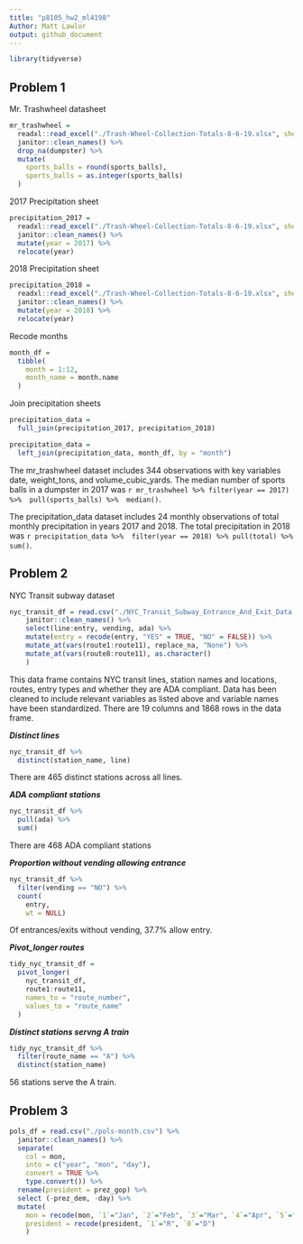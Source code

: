 ```yaml
---
title: "p8105_hw2_ml4198"
Author: Matt Lawlor
output: github_document
---
```


```r
library(tidyverse)
```

## Problem 1

Mr. Trashwheel datasheet

```r
mr_trashwheel = 
  readxl::read_excel("./Trash-Wheel-Collection-Totals-8-6-19.xlsx", sheet = 1, range = "A2:N408") %>% 
  janitor::clean_names() %>% 
  drop_na(dumpster) %>% 
  mutate(
    sports_balls = round(sports_balls),
    sports_balls = as.integer(sports_balls)
  ) 
```

2017 Precipitation sheet

```r
precipitation_2017 = 
  readxl::read_excel("./Trash-Wheel-Collection-Totals-8-6-19.xlsx", sheet = "2017 Precipitation", range = "A2:B14") %>% 
  janitor::clean_names() %>% 
  mutate(year = 2017) %>% 
  relocate(year)
```

2018 Precipitation sheet

```r
precipitation_2018 = 
  readxl::read_excel("./Trash-Wheel-Collection-Totals-8-6-19.xlsx", sheet = "2018 Precipitation", range = "A2:B14") %>% 
  janitor::clean_names() %>% 
  mutate(year = 2018) %>% 
  relocate(year)
```

Recode months

```r
month_df = 
  tibble(
    month = 1:12,
    month_name = month.name
  )
```

Join precipitation sheets

```r
precipitation_data = 
  full_join(precipitation_2017, precipitation_2018)

precipitation_data =
  left_join(precipitation_data, month_df, by = "month")
```

The mr_trashwheel dataset includes 344 observations with key variables date, weight_tons, and volume_cubic_yards. The median number of sports balls in a dumpster in 2017 was `r mr_trashwheel %>% filter(year == 2017) %>%  pull(sports_balls) %>%  median()`.

The precipitation_data dataset includes 24 monthly observations of total monthly precipitation in years 2017 and 2018. The total precipitation in 2018 was `r precipitation_data %>%  filter(year == 2018) %>% pull(total) %>%  sum()`.

## Problem 2

NYC Transit subway dataset

```r
nyc_transit_df = read.csv("./NYC_Transit_Subway_Entrance_And_Exit_Data.csv") %>% 
    janitor::clean_names() %>% 
    select(line:entry, vending, ada) %>% 
    mutate(entry = recode(entry, "YES" = TRUE, "NO" = FALSE)) %>% 
    mutate_at(vars(route1:route11), replace_na, "None") %>% 
    mutate_at(vars(route8:route11), as.character()
    )
```

This data frame contains NYC transit lines, station names and locations, routes, entry types and whether they are ADA compliant. Data has been cleaned to include relevant variables as listed above and variable names have been standardized. There are 19 columns and 1868 rows in the data frame.

***Distinct lines***

```r
nyc_transit_df %>%   
  distinct(station_name, line)
```

There are 465 distinct stations across all lines.

***ADA compliant stations***

```r
nyc_transit_df %>% 
  pull(ada) %>% 
  sum()
```

There are 468 ADA compliant stations

***Proportion without vending allowing entrance***

```r
nyc_transit_df %>% 
  filter(vending == "NO") %>% 
  count(
    entry, 
    wt = NULL)
```

Of entrances/exits without vending, 37.7% allow entry.

***Pivot_longer routes***

```r
tidy_nyc_transit_df = 
  pivot_longer(
    nyc_transit_df,
    route1:route11,
    names_to = "route_number",
    values_to = "route_name"
  )
```

***Distinct stations servng A train***

```r
tidy_nyc_transit_df %>%
  filter(route_name == "A") %>% 
  distinct(station_name)
```

56 stations serve the A train.

## Problem 3

```r
pols_df = read.csv("./pols-month.csv") %>% 
  janitor::clean_names() %>% 
  separate(
    col = mon,
    into = c("year", "mon", "day"),
    convert = TRUE %>% 
    type.convert()) %>% 
  rename(president = prez_gop) %>%
  select (-prez_dem, -day) %>% 
  mutate(
    mon = recode(mon, `1`="Jan", `2`="Feb", `3`="Mar", `4`="Apr", `5`="May", `6`="Jun", `7`="Jul", `8`="Aug", `9`="Sep", `10`="Oct", `11`="Nov", `12`="Dec"),
    president = recode(president, `1`="R", `0`="D")
    )
```

     
  

